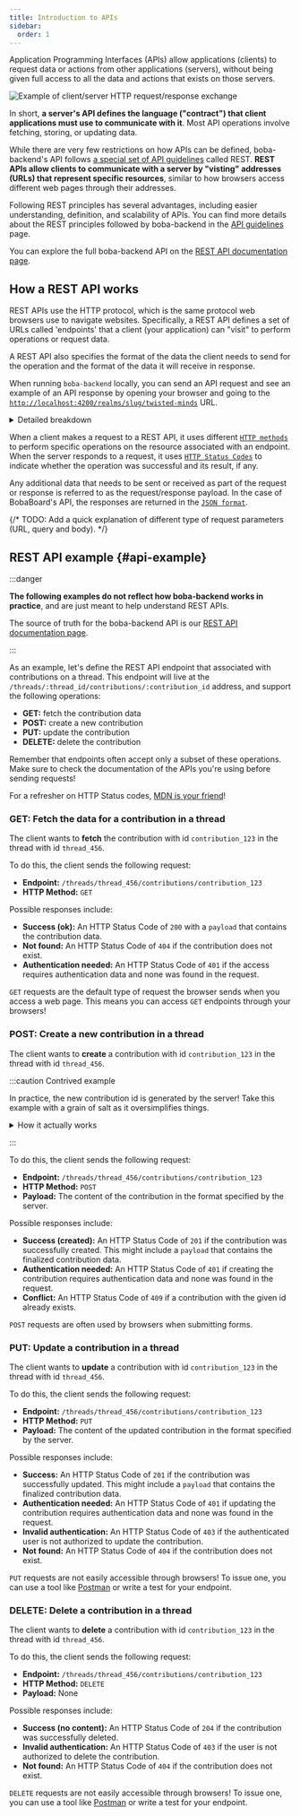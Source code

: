 ```yaml
---
title: Introduction to APIs
sidebar:
  order: 1
---
```



Application Programming Interfaces (APIs) allow applications (clients) to
request data or actions from other applications (servers), without being given
full access to all the data and actions that exists on those servers.

![Example of client/server HTTP request/response exchange](./client-server.excalidraw)

In short, **a server's API defines the language ("contract") that client
applications must use to communicate with it**. Most API operations involve
fetching, storing, or updating data.

While there are very few restrictions on how APIs can be defined, boba-backend's
API follows
[a special set of API guidelines](https://www.redhat.com/en/topics/api/what-is-a-rest-api)
called REST. **REST APIs allow clients to communicate with a server by "visting"
addresses (URLs) that represent specific resources**, similar to how browsers
access different web pages through their addresses.

Following REST principles has several advantages, including easier
understanding, definition, and scalability of APIs. You can find more details
about the REST principles followed by boba-backend in the
[API guidelines](./API-guidelines) page.

<Aside type="tip">

You can explore the full boba-backend API on the
[REST API documentation page](/docs/development/rest-api/).

</Aside>

## How a REST API works

REST APIs use the HTTP protocol, which is the same protocol web browsers use to
navigate websites. Specifically, a REST API defines a set of URLs called
'endpoints' that a client (your application) can "visit" to perform operations
or request data.

A REST API also specifies the format of the data the client needs to send for
the operation and the format of the data it will receive in response.

<Aside type="tip">

When running `boba-backend` locally, you can send an API request and see an
example of an API response by opening your browser and going to the
[`http://localhost:4200/realms/slug/twisted-minds`](http://localhost:4200/realms/slug/twisted-minds)
URL.

<details>
<summary>Detailed breakdown</summary>

Request details:

- **Server base address:** `http://localhost:4200`
- **API endpoint:** `realms/slug/[:realm_slug]`
- **HTTP Request method:** `GET` (browsers' default)
- **HTTP Request URL parameters:** `{ realm_slug: "twisted-minds" }`

Response details (assuming success):

- **HTTP Response status code:**
  [200 (success)](https://developer.mozilla.org/en-US/docs/Web/HTTP/Status/200)
- **HTTP Response payload:** what you see in the browser
- **HTTP Response type:**
  [See endpoint documentation](/docs/development/rest-api/#tag/realms/operation/getRealmsBySlug)

</details>

</Aside>

When a client makes a request to a REST API, it uses different
[`HTTP methods`](https://www.restapitutorial.com/lessons/httpmethods.html) to
perform specific operations on the resource associated with an endpoint. When
the server responds to a request, it uses
[`HTTP Status Codes`](https://httpstatuses.com/) to indicate whether the
operation was successful and its result, if any.

Any additional data that needs to be sent or received as part of the request or
response is referred to as the request/response payload. In the case of
BobaBoard's API, the responses are returned in the
[`JSON format`](https://developer.mozilla.org/en-US/docs/Learn/JavaScript/Objects/JSON).

{/* TODO: Add a quick explanation of different type of request parameters (URL, query and body). */}

## REST API example {#api-example}

:::danger

**The following examples do not reflect how boba-backend works in practice**, and
are just meant to help understand REST APIs.

The source of truth for the boba-backend API is our
[REST API documentation page](/docs/development/rest-api/).

:::

As an example, let's define the REST API endpoint that associated with
contributions on a thread. This endpoint will live at the
`/threads/:thread_id/contributions/:contribution_id` address, and support the
following operations:

- **GET:** fetch the contribution data
- **POST:** create a new contribution
- **PUT:** update the contribution
- **DELETE:** delete the contribution

Remember that endpoints often accept only a subset of these operations. Make
sure to check the documentation of the APIs you're using before sending
requests!

<Aside type="tip">

For a refresher on HTTP Status codes,
[MDN is your friend](https://developer.mozilla.org/en-US/docs/Web/HTTP/Status)!

</Aside>

### GET: Fetch the data for a contribution in a thread

The client wants to **fetch** the contribution with id `contribution_123` in the
thread with id `thread_456`.

To do this, the client sends the following request:

- **Endpoint:** `/threads/thread_456/contributions/contribution_123`
- **HTTP Method:** `GET`

Possible responses include:

- **Success (ok):** An HTTP Status Code of `200` with a `payload` that contains
  the contribution data.
- **Not found:** An HTTP Status Code of `404` if the contribution does not
  exist.
- **Authentication needed:** An HTTP Status Code of `401` if the access requires
  authentication data and none was found in the request.

<Aside type="tip">

`GET` requests are the default type of request the browser sends when you access
a web page. This means you can access `GET` endpoints through your browsers!

</Aside>

### POST: Create a new contribution in a thread

The client wants to **create** a contribution with id `contribution_123` in the
thread with id `thread_456`.

:::caution Contrived example

In practice, the new contribution id is generated by the server! Take this
example with a grain of salt as it oversimplifies things.

<details>
<summary>How it actually works</summary>

The client sends a `POST` request to the `/threads/thread_456/contributions/`
endpoint, without specifying the id.

When the contribution is created, the server assigns the contribution id. This
id is returned to the client as part of the response `payload`. The client can
then use that id to request further actions on that contribution.

</details>

:::

To do this, the client sends the following request:

- **Endpoint:** `/threads/thread_456/contributions/contribution_123`
- **HTTP Method:** `POST`
- **Payload:** The content of the contribution in the format specified by the
  server.

Possible responses include:

- **Success (created):** An HTTP Status Code of `201` if the contribution was
  successfully created. This might include a `payload` that contains the
  finalized contribution data.
- **Authentication needed:** An HTTP Status Code of `401` if creating the
  contribution requires authentication data and none was found in the request.
- **Conflict:** An HTTP Status Code of `409` if a contribution with the given id
  already exists.

<Aside type="tip">

`POST` requests are often used by browsers when submitting forms.

</Aside>

### PUT: Update a contribution in a thread

The client wants to **update** a contribution with id `contribution_123` in the
thread with id `thread_456`.

To do this, the client sends the following request:

- **Endpoint:** `/threads/thread_456/contributions/contribution_123`
- **HTTP Method:** `PUT`
- **Payload:** The content of the updated contribution in the format specified
  by the server.

Possible responses include:

- **Success:** An HTTP Status Code of `201` if the contribution was successfully
  updated. This might include a `payload` that contains the finalized
  contribution data.
- **Authentication needed:** An HTTP Status Code of `401` if updating the
  contribution requires authentication data and none was found in the request.
- **Invalid authentication:** An HTTP Status Code of `403` if the authenticated
  user is not authorized to update the contribution.
- **Not found:** An HTTP Status Code of `404` if the contribution does not
  exist.

<Aside type="tip">

`PUT` requests are not easily accessible through browsers! To issue one, you can
use a tool like [Postman](docs/development/boba-backend/using-postman) or write
a test for your endpoint.

</Aside>

### DELETE: Delete a contribution in a thread

The client wants to **delete** a contribution with id `contribution_123` in the
thread with id `thread_456`.

To do this, the client sends the following request:

- **Endpoint:** `/threads/thread_456/contributions/contribution_123`
- **HTTP Method:** `DELETE`
- **Payload:** None

Possible responses include:

- **Success (no content):** An HTTP Status Code of `204` if the contribution was
  successfully deleted.
- **Invalid authentication:** An HTTP Status Code of `403` if the user is not
  authorized to delete the contribution.
- **Not found:** An HTTP Status Code of `404` if the contribution does not
  exist.

<Aside type="tip">

`DELETE` requests are not easily accessible through browsers! To issue one, you
can use a tool like [Postman](docs/development/boba-backend/using-postman) or
write a test for your endpoint.

</Aside>
